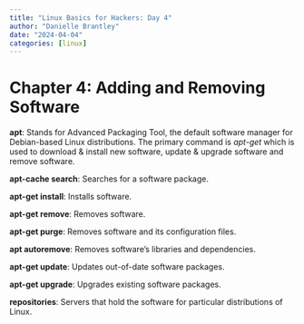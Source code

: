 ```yaml
---
title: "Linux Basics for Hackers: Day 4"
author: "Danielle Brantley"
date: "2024-04-04"
categories: [linux]
---
```


# Chapter 4: Adding and Removing Software

**apt**: Stands for Advanced Packaging Tool, the default software manager for Debian-based Linux distributions. The primary command is *apt-get* which is used to download & install new software, update & upgrade software and remove software.

**apt-cache search**: Searches for a software package.

**apt-get install**: Installs software.

**apt-get remove**: Removes software.

**apt-get purge**: Removes software and its configuration files. 

**apt autoremove**: Removes software's libraries and dependencies. 

**apt-get update**: Updates out-of-date software packages.

**apt-get upgrade**: Upgrades existing software packages.

**repositories**: Servers that hold the software for particular distributions of Linux.










